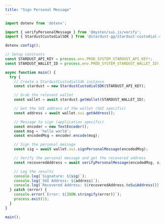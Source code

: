 ```yaml
---
title: "Sign Personal Message"
---
```


```typescript ts
import dotenv from 'dotenv';

import { verifyPersonalMessage } from '@mysten/sui.js/verify';
import { StardustCustodialSDK } from '@stardust-gg/stardust-custodial-sdk';

dotenv.config();

// Setup constants
const STARDUST_API_KEY = process.env.PROD_SYSTEM_STARDUST_API_KEY!;
const STARDUST_WALLET_ID = process.env.PROD_SYSTEM_STARDUST_WALLET_ID!;

async function main() {
  try {
    // Create a StardustCustodialSdk instance
    const stardust = new StardustCustodialSDK(STARDUST_API_KEY);

    // Grab the relevant wallet
    const wallet = await stardust.getWallet(STARDUST_WALLET_ID);

    // Get the SUI address of the wallet (SUI specific)
    const address = await wallet.sui.getAddress();

    // Message to sign (application specific)
    const encoder = new TextEncoder();
    const msg = 'hello world';
    const encodedMsg = encoder.encode(msg);

    // Sign the personal message
    const sig = await wallet.sui.signPersonalMessage(encodedMsg);

    // Verify the personal message and get the recovered address
    const recoveredAddress = await verifyPersonalMessage(encodedMsg, sig);

    // Log the results
    console.log(`Signature: ${sig}`);
    console.log(`SUI Address: ${address}`);
    console.log(`Recovered Address: ${recoveredAddress.toSuiAddress()}`);
  } catch (error) {
    console.error(`Error: ${JSON.stringify(error)}`);
    process.exit(1);
  }
}

main();
```